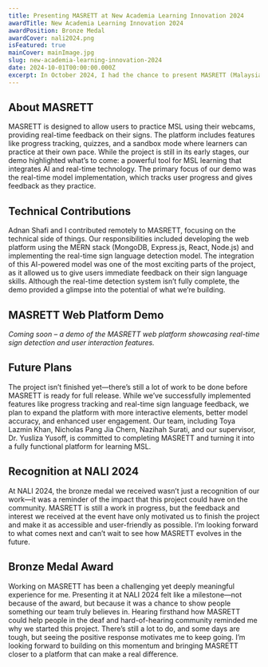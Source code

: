 ```yaml
---
title: Presenting MASRETT at New Academia Learning Innovation 2024
awardTitle: New Academia Learning Innovation 2024
awardPosition: Bronze Medal
awardCover: nali2024.png
isFeatured: true
mainCover: mainImage.jpg
slug: new-academia-learning-innovation-2024
date: 2024-10-01T00:00:00.000Z
excerpt: In October 2024, I had the chance to present MASRETT (Malaysian Sign Language Real-Time Tutorial) at the Pre-NALI 2024 workshops, hosted by Universiti Teknologi Malaysia (UTM). The event, aimed at exploring innovative ways to integrate research into teaching, provided a platform for educators, researchers, and technology enthusiasts to share ideas and insights. It was an exciting opportunity for our team to showcase a demo of MASRETT, a project we’ve been working on to make learning Malaysian Sign Language (MSL) more accessible and interactive for the deaf and hard-of-hearing community in Malaysia.
---
```


## About MASRETT

MASRETT is designed to allow users to practice MSL using their webcams, providing real-time feedback on their signs. The platform includes features like progress tracking, quizzes, and a sandbox mode where learners can practice at their own pace. While the project is still in its early stages, our demo highlighted what’s to come: a powerful tool for MSL learning that integrates AI and real-time technology. The primary focus of our demo was the real-time model implementation, which tracks user progress and gives feedback as they practice.

## Technical Contributions

Adnan Shafi and I contributed remotely to MASRETT, focusing on the technical side of things. Our responsibilities included developing the web platform using the MERN stack (MongoDB, Express.js, React, Node.js) and implementing the real-time sign language detection model. The integration of this AI-powered model was one of the most exciting parts of the project, as it allowed us to give users immediate feedback on their sign language skills. Although the real-time detection system isn’t fully complete, the demo provided a glimpse into the potential of what we’re building.

## MASRETT Web Platform Demo

_Coming soon – a demo of the MASRETT web platform showcasing real-time sign detection and user interaction features._

## Future Plans

The project isn’t finished yet—there’s still a lot of work to be done before MASRETT is ready for full release. While we’ve successfully implemented features like progress tracking and real-time sign language feedback, we plan to expand the platform with more interactive elements, better model accuracy, and enhanced user engagement. Our team, including Toya Lazmin Khan, Nicholas Pang Jia Chern, Nazihah Surati, and our supervisor, Dr. Yusliza Yusoff, is committed to completing MASRETT and turning it into a fully functional platform for learning MSL.

## Recognition at NALI 2024

At NALI 2024, the bronze medal we received wasn’t just a recognition of our work—it was a reminder of the impact that this project could have on the community. MASRETT is still a work in progress, but the feedback and interest we received at the event have only motivated us to finish the project and make it as accessible and user-friendly as possible. I’m looking forward to what comes next and can’t wait to see how MASRETT evolves in the future.

## Bronze Medal Award

Working on MASRETT has been a challenging yet deeply meaningful experience for me. Presenting it at NALI 2024 felt like a milestone—not because of the award, but because it was a chance to show people something our team truly believes in. Hearing firsthand how MASRETT could help people in the deaf and hard-of-hearing community reminded me why we started this project. There’s still a lot to do, and some days are tough, but seeing the positive response motivates me to keep going. I’m looking forward to building on this momentum and bringing MASRETT closer to a platform that can make a real difference.
